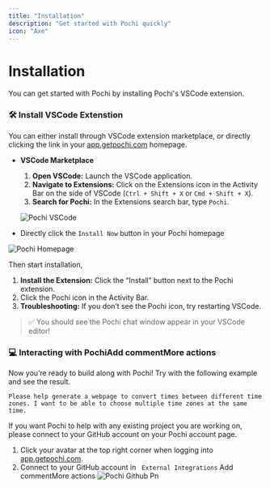 ```yaml
---
title: "Installation"
description: "Get started with Pochi quickly"
icon: "Axe"
---
```


# **Installation**

You can get started with Pochi by installing Pochi's VSCode extension. 

### **🛠️ Install VSCode Extenstion**

You can either install through VSCode extension marketplace, or directly clicking the link in your [app.getpochi.com](http://app.getpochi.com) homepage.

- **VSCode Marketplace**
  1. **Open VSCode:** Launch the VSCode application.
  2. **Navigate to Extensions:** Click on the Extensions icon in the Activity Bar on the side of VSCode (`Ctrl + Shift + X` or `Cmd + Shift + X`).
  3. **Search for Pochi:** In the Extensions search bar, type `Pochi`.

  ![Pochi VSCode](/images/introduction/pochi-vscode.png)


<frame name="frame" attributes={{  }}>
  
</frame>

- Directly click the `Install Now` button in your Pochi homepage

![Pochi Homepage](/images/introduction/pochi-homepage.png)


Then start installation,

1. **Install the Extension:** Click the “Install” button next to the Pochi extension.
2. Click the Pochi icon in the Activity Bar.
3. **Troubleshooting:** If you don’t see the Pochi icon, try restarting VSCode.

> ✅ You should see the Pochi chat window appear in your VSCode editor\!

### **💻 Interacting with Pochi**Add commentMore actions

Now you’re ready to build along with Pochi\! Try with the following example and see the result.

```text
Please help generate a webpage to convert times between different time zones. I want to be able to choose multiple time zones at the same time.
```

If you want Pochi to help with any existing project you are working on, please connect to your GitHub account on your Pochi account page.

1. Click your avatar at the top right corner when logging into [app.getpochi.com](app.getpochi.com).
2. Connect to your GitHub account in ` External Integrations` 
Add commentMore actions
![Pochi Github Pn](/images/introduction/pochi-github.png)